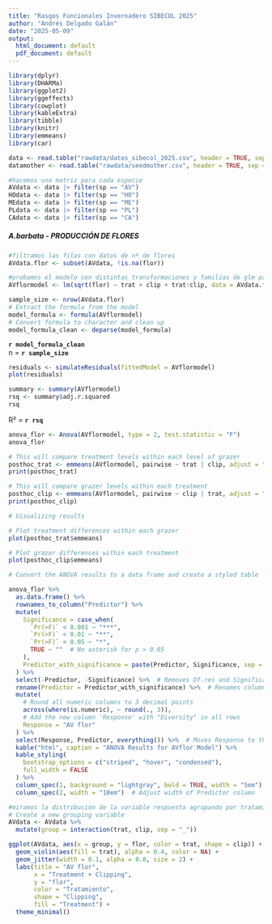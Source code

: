 ```yaml
---
title: "Rasgos Funcionales Invernadero SIBECOL 2025"
author: "Andrés Delgado Galán"
date: "2025-05-09"
output:
  html_document: default
  pdf_document: default
---
```


```r

library(dplyr)
library(DHARMa)
library(ggplot2)
library(ggeffects)
library(cowplot)
library(kableExtra)
library(tibble)
library(knitr)
library(emmeans)
library(car)

data <- read.table("rawdata/datos_sibecol_2025.csv", header = TRUE, sep = ";")
datamother <- read.table("rawdata/seedmother.csv", header = TRUE, sep = ";")
```

```r
#hacemos una matriz para cada especie
AVdata <- data |> filter(sp == "AV")
HOdata <- data |> filter(sp == "HO")
MEdata <- data |> filter(sp == "ME")
PLdata <- data |> filter(sp == "PL")
CAdata <- data |> filter(sp == "CA")
```

##### A.barbata - PRODUCCIÓN DE FLORES

```r
#filtramos las filas con datos de nº de flores
AVdata.flor <- subset(AVdata, !is.na(flor))

#probamos el modelo con distintas transformaciones y familias de glm para ver cuál es el que mejor se ajusta a los datos
AVflormodel <- lm(sqrt(flor) ~ trat + clip + trat:clip, data = AVdata.flor, na.action = na.fail)

sample_size <- nrow(AVdata.flor)
# Extract the formula from the model
model_formula <- formula(AVflormodel)
# Convert formula to character and clean up
model_formula_clean <- deparse(model_formula)
```

**`r model_formula_clean`**\
n = **`r sample_size`**

```r
residuals <- simulateResiduals(fittedModel = AVflormodel)
plot(residuals)
```

```r
summary <- summary(AVflormodel)
rsq <- summary$adj.r.squared
rsq
```

R² = **`r rsq`**

```r
anova_flor <- Anova(AVflormodel, type = 2, test.statistic = "F")
anova_flor
```

```r
# This will compare treatment levels within each level of grazer
posthoc_trat <- emmeans(AVflormodel, pairwise ~ trat | clip, adjust = "tukey")
print(posthoc_trat)

# This will compare grazer levels within each treatment
posthoc_clip <- emmeans(AVflormodel, pairwise ~ clip | trat, adjust = "tukey")
print(posthoc_clip)

# Visualizing results

# Plot treatment differences within each grazer
plot(posthoc_trat$emmeans)  

# Plot grazer differences within each treatment
plot(posthoc_clip$emmeans)

```

```r
# Convert the ANOVA results to a data frame and create a styled table

anova_flor %>%
  as.data.frame() %>%
  rownames_to_column("Predictor") %>%
  mutate(
    Significance = case_when(
      `Pr(>F)` < 0.001 ~ "***",
      `Pr(>F)` < 0.01 ~ "**",
      `Pr(>F)` < 0.05 ~ "*",
      TRUE ~ ""  # No asterisk for p > 0.05
    ),
    Predictor_with_significance = paste(Predictor, Significance, sep = " ")
  ) %>%
  select(-Predictor, -Significance) %>%  # Removes Df.res and Significance columns
  rename(Predictor = Predictor_with_significance) %>%  # Renames column
  mutate(
    # Round all numeric columns to 3 decimal points
    across(where(is.numeric), ~ round(., 3)),
    # Add the new column 'Response' with "Diversity" in all rows
    Response = "AV flor"
  ) %>%
  select(Response, Predictor, everything()) %>%  # Moves Response to the first column
  kable("html", caption = "ANOVA Results for AVflor Model") %>%
  kable_styling(
    bootstrap_options = c("striped", "hover", "condensed"), 
    full_width = FALSE
  ) %>%
  column_spec(1, background = "lightgray", bold = TRUE, width = "5em") %>%  # Style Response
  column_spec(2, width = "10em")  # Adjust width of Predictor column


```

```r
#miramos la distribución de la variable respuesta agrupando por tratamientos
# Create a new grouping variable
AVdata <- AVdata %>%
  mutate(group = interaction(trat, clip, sep = "_"))

ggplot(AVdata, aes(x = group, y = flor, color = trat, shape = clip)) +
  geom_violin(aes(fill = trat), alpha = 0.4, color = NA) +
  geom_jitter(width = 0.1, alpha = 0.8, size = 2) +
  labs(title = "AV flor",
       x = "Treatment + Clipping",
       y = "flor",
       color = "Tratamiento",
       shape = "Clipping",
       fill = "Treatment") +
  theme_minimal()


```
